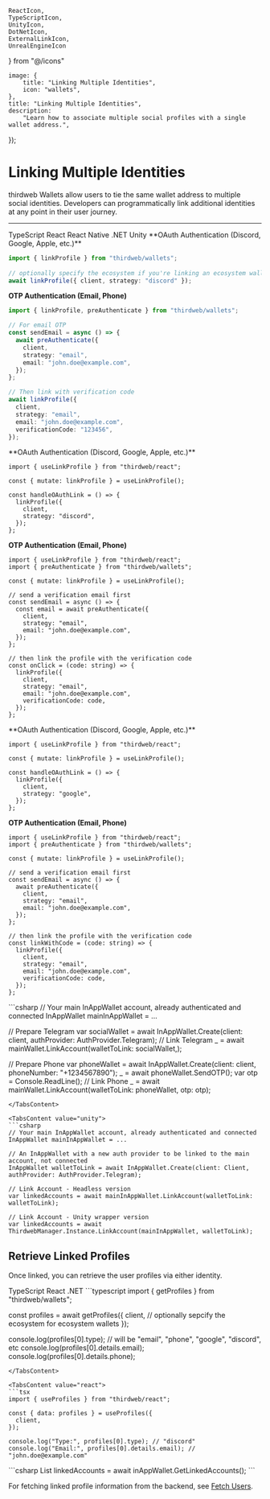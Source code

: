     ReactIcon,
    TypeScriptIcon,
    UnityIcon,
    DotNetIcon,
    ExternalLinkIcon,
    UnrealEngineIcon
} from "@/icons"

	image: {
		title: "Linking Multiple Identities",
		icon: "wallets",
	},
	title: "Linking Multiple Identities",
	description:
		"Learn how to associate multiple social profiles with a single wallet address.",
});

# Linking Multiple Identities

thirdweb Wallets allow users to tie the same wallet address to multiple social identities. Developers can programmatically link additional identities at any point in their user journey.

---

<Tabs defaultValue="typescript">
<TabsList>
	<TabsTrigger value="typescript" className="flex items-center gap-2 [&>p]:mb-0">
		<TypeScriptIcon className="w-4 h-4 mr-2" />
		TypeScript
	</TabsTrigger>
	<TabsTrigger value="react" className="flex items-center gap-2 [&>p]:mb-0">
		<ReactIcon className="w-4 h-4 mr-2" />
		React
	</TabsTrigger>
	<TabsTrigger value="react-native" className="flex items-center gap-2 [&>p]:mb-0">
		<ReactIcon className="w-4 h-4 mr-2" />
		React Native
	</TabsTrigger>
	<TabsTrigger value="dotnet" className="flex items-center gap-2 [&>p]:mb-0">
		<DotNetIcon className="w-4 h-4 mr-2" />
		.NET
	</TabsTrigger>
	<TabsTrigger value="unity" className="flex items-center gap-2 [&>p]:mb-0">
		<UnityIcon className="w-4 h-4 mr-2" />
		Unity
	</TabsTrigger>
</TabsList>

<TabsContent value="typescript">
**OAuth Authentication (Discord, Google, Apple, etc.)**

```typescript
import { linkProfile } from "thirdweb/wallets";
 
// optionally specify the ecosystem if you're linking an ecosystem wallet
await linkProfile({ client, strategy: "discord" });
```

**OTP Authentication (Email, Phone)**

```typescript
import { linkProfile, preAuthenticate } from "thirdweb/wallets";

// For email OTP
const sendEmail = async () => {
  await preAuthenticate({
    client,
    strategy: "email",
    email: "john.doe@example.com",
  });
};

// Then link with verification code
await linkProfile({
  client,
  strategy: "email",
  email: "john.doe@example.com",
  verificationCode: "123456",
});
```
</TabsContent>

<TabsContent value="react">
**OAuth Authentication (Discord, Google, Apple, etc.)**

```tsx
import { useLinkProfile } from "thirdweb/react";
 
const { mutate: linkProfile } = useLinkProfile();

const handleOAuthLink = () => {
  linkProfile({
    client,
    strategy: "discord",
  });
};
```

**OTP Authentication (Email, Phone)**

```tsx
import { useLinkProfile } from "thirdweb/react";
import { preAuthenticate } from "thirdweb/wallets";
 
const { mutate: linkProfile } = useLinkProfile();
 
// send a verification email first
const sendEmail = async () => {
  const email = await preAuthenticate({
    client,
    strategy: "email",
    email: "john.doe@example.com",
  });
};
 
// then link the profile with the verification code
const onClick = (code: string) => {
  linkProfile({
    client,
    strategy: "email",
    email: "john.doe@example.com",
    verificationCode: code,
  });
};
```
</TabsContent>

<TabsContent value="react-native">
**OAuth Authentication (Discord, Google, Apple, etc.)**

```tsx
import { useLinkProfile } from "thirdweb/react";
 
const { mutate: linkProfile } = useLinkProfile();

const handleOAuthLink = () => {
  linkProfile({
    client,
    strategy: "google",
  });
};
```

**OTP Authentication (Email, Phone)**

```tsx
import { useLinkProfile } from "thirdweb/react";
import { preAuthenticate } from "thirdweb/wallets";
 
const { mutate: linkProfile } = useLinkProfile();
 
// send a verification email first
const sendEmail = async () => {
  await preAuthenticate({
    client,
    strategy: "email",
    email: "john.doe@example.com",
  });
};
 
// then link the profile with the verification code
const linkWithCode = (code: string) => {
  linkProfile({
    client,
    strategy: "email",
    email: "john.doe@example.com",
    verificationCode: code,
  });
};
```
</TabsContent>

<TabsContent value="dotnet">
```csharp
// Your main InAppWallet account, already authenticated and connected
InAppWallet mainInAppWallet = ...
 
// Prepare Telegram
var socialWallet = await InAppWallet.Create(client: client, authProvider: AuthProvider.Telegram);
// Link Telegram
_ = await mainWallet.LinkAccount(walletToLink: socialWallet,);
 
// Prepare Phone
var phoneWallet = await InAppWallet.Create(client: client, phoneNumber: "+1234567890");
_ = await phoneWallet.SendOTP();
var otp = Console.ReadLine();
// Link Phone
_ = await mainWallet.LinkAccount(walletToLink: phoneWallet, otp: otp);
```
</TabsContent>

<TabsContent value="unity">
```csharp
// Your main InAppWallet account, already authenticated and connected
InAppWallet mainInAppWallet = ...
 
// An InAppWallet with a new auth provider to be linked to the main account, not connected
InAppWallet walletToLink = await InAppWallet.Create(client: Client, authProvider: AuthProvider.Telegram);
 
// Link Account - Headless version
var linkedAccounts = await mainInAppWallet.LinkAccount(walletToLink: walletToLink);
 
// Link Account - Unity wrapper version
var linkedAccounts = await ThirdwebManager.Instance.LinkAccount(mainInAppWallet, walletToLink);
```
</TabsContent>
</Tabs>

## Retrieve Linked Profiles

Once linked, you can retrieve the user profiles via either identity.

<Tabs defaultValue="typescript">
<TabsList>
	<TabsTrigger value="typescript" className="flex items-center gap-2 [&>p]:mb-0">
		<TypeScriptIcon className="w-4 h-4 mr-2" />
		TypeScript
	</TabsTrigger>
	<TabsTrigger value="react" className="flex items-center gap-2 [&>p]:mb-0">
		<ReactIcon className="w-4 h-4 mr-2" />
		React
	</TabsTrigger>
	<TabsTrigger value="dotnet" className="flex items-center gap-2 [&>p]:mb-0">
		<DotNetIcon className="w-4 h-4 mr-2" />
		.NET
	</TabsTrigger>
</TabsList>

<TabsContent value="typescript">
```typescript
import { getProfiles } from "thirdweb/wallets";
 
const profiles = await getProfiles({
  client,
  // optionally sepcify the ecosystem for ecosystem wallets
});
 
console.log(profiles[0].type); // will be "email", "phone", "google", "discord", etc
console.log(profiles[0].details.email);
console.log(profiles[0].details.phone);
```
</TabsContent>

<TabsContent value="react">
```tsx
import { useProfiles } from "thirdweb/react";
 
const { data: profiles } = useProfiles({
  client,
});
 
console.log("Type:", profiles[0].type); // "discord"
console.log("Email:", profiles[0].details.email); // "john.doe@example.com"
```
</TabsContent>

<TabsContent value="dotnet">
```csharp
List<LinkedAccount> linkedAccounts = await inAppWallet.GetLinkedAccounts();
```
</TabsContent>
</Tabs>

For fetching linked profile information from the backend, see [Fetch Users](/connect/wallet/get-users).
